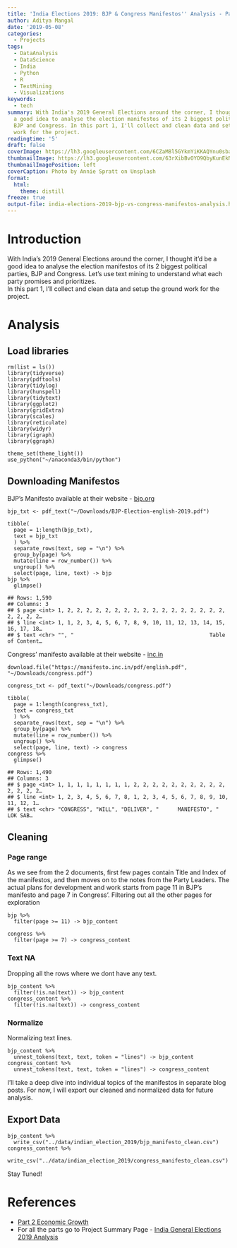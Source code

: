 ```yaml
---
title: 'India Elections 2019: BJP & Congress Manifestos'' Analysis - Part 1 Data Cleaning'
author: Aditya Mangal
date: '2019-05-08'
categories:
  - Projects
tags:
  - DataAnalysis
  - DataScience
  - India
  - Python
  - R
  - TextMining
  - Visualizations
keywords:
  - tech
summary: With India's 2019 General Elections around the corner, I thought it'd be
  a good idea to analyse the election manifestos of its 2 biggest political parties,
  BJP and Congress. In this part 1, I'll collect and clean data and setup the ground
  work for the project.
readingtime: '5'
draft: false
coverImage: https://lh3.googleusercontent.com/6CZaM8l5GYkmYiKKAQYnu0sbarilrwyz6EfPgWBXjP5O6zIKGlDiwvM95rVhoUWmjoZ_XTcwSBKzML2KvxPQogPSns4I3kgwJvFClsWXMKYbrus-MKfs-WBuGS5L2dTDfPfs3FCWxIg_KsNGzOy3o2L2CvYm5V9febf1sE7zuFAOQnw_opKwPD_eZt9HXngnekY8lUPDBS29RRvHy-owtj1B6nmNwDl2UmtxnOc5SHyr1uvi_vrU7p6sFv408ukkObRysUcT6_jnCvnS_ANLC5CQhg2MULdr-6zclDLRR68xF6UrCeSZv-8O7QFdLySsDhhxDgaHdRi5pH1h0ZoOBFuajcK-7-2nfz6i9tJKnWtXCEZFm_LKOFDNalGmffEesVa_L41I06DbGLQK5Hpl7QCTW6V5FVq8RdF8Kdmy0ozsgnBqQhRkA61JmPXDjnPqWBwiy_3rS0VLo_hsZNj0T2ASsptKcmNgn9900kSj1snl442UTzlQebGwvhiaEdv2En-y3L-Fhe_Fcb0y16rHqf0FGVroQ5MRxkffdjCDt8sLqNMBQ_5g6tgclokYxF0G6RGgNuTt2PzHVK4zvQLp9RQFUReX7I5Vva4R_cOXWCxM0u95rhDiwSAeE-bNyPE5ygiD1OmhaD8IAH2t6uM2X_OHUJZEGrBfaPbQtoZaNwiSQqljzdBpK7bq5Y3lRE3p1ve9iHioa48ZGufs1Aa3Qbkdog=w2748-h1832-no
thumbnailImage: https://lh3.googleusercontent.com/63rXibBvOYO9QbyKunEkNnDmFBAJm_mdO8KtRiWBC6klkT9IvurEugPhRzlFqd0nU8sSUjGkCXLPUqd3g0gJD5CnpxEj4oA_uEg9XrA575XYA05SvUU3zsLGV6jDIi5q7bFjv7br8mTn177YXJgQHrfq7pQqcJ9iOk1QkaSs_rXYTsxEQXVran2HzAavxJ9gYtzCJCM97-ZTXtqVjVCWwY5p4cMwzO_yfogmEJiUJiYc57sAetbM-ntNwksiVO8som6LvJBe7iaAzm21tLBs-z26MtB2epR8sWoHe7RdGw3Yf61vbVHkyxhb36e1CKSzvhj8OQ6oZo_cJcxs3MZKuIZGS8V198G88qfXq0miNpQv2prgqDtgC6cBTQ3fLBfEl2vhYbgmzBZIRMgzaLBgNn1YhAQiWI9pTjEUfD_TQ0bFkmMQQxyc3n5bUphMdlFKR18bGIPnUnXgwqwOwgkX2hJoy-9bm6XcSQ27tUSdL4iQh6-vOo1KV_YVIDhpKbbmBuBT_jH4QPaFspjMq2Dop4qu9m9ytDZMkH4jeN_bYN9JwD-sjovcGPIQFQ4UvkS7JJ6ON24Kmtp9SLCzflCDA9mtMFv2DZx2Myfl0s5eMyuZ3XE0TjgSF67vgAoTD5FmoTrgezkVOSj5diilxesRmbqexIhUUrvMbSRwSjMTpZAh2RiEVQuAqQkUBLAesBCwV4LMyn-HCPfXqf5VF9cXnBzXlA=w750-h500-no
thumbnailImagePosition: left
coverCaption: Photo by Annie Spratt on Unsplash
format:
  html:
    theme: distill
freeze: true
output-file: india-elections-2019-bjp-vs-congress-manifestos-analysis.html
---
```





# Introduction
<p>With India’s 2019 General Elections around the corner, I thought it’d be a good idea to analyse the election manifestos of its 2 biggest political parties, BJP and Congress. Let’s use text mining to understand what each party promises and prioritizes.<br />
In this part 1, I’ll collect and clean data and setup the ground work for the project.</p>
# Analysis
## Load libraries
<pre class="r"><code>rm(list = ls())
library(tidyverse)
library(pdftools)
library(tidylog)
library(hunspell)
library(tidytext)
library(ggplot2)
library(gridExtra)
library(scales)
library(reticulate)
library(widyr)
library(igraph)
library(ggraph)

theme_set(theme_light())
use_python(&quot;~/anaconda3/bin/python&quot;)</code></pre>
## Downloading Manifestos
<p>BJP’s Manifesto available at their website - <a href="https://www.bjp.org/manifestoPDF/BJP-Election-english-2019.pdf">bjp.org</a></p>
<pre class="r"><code>bjp_txt &lt;- pdf_text(&quot;~/Downloads/BJP-Election-english-2019.pdf&quot;)

tibble(
  page = 1:length(bjp_txt),
  text = bjp_txt
  ) %&gt;% 
  separate_rows(text, sep = &quot;\n&quot;) %&gt;% 
  group_by(page) %&gt;% 
  mutate(line = row_number()) %&gt;% 
  ungroup() %&gt;% 
  select(page, line, text) -&gt; bjp
bjp %&gt;% 
  glimpse()</code></pre>
<pre><code>## Rows: 1,590
## Columns: 3
## $ page &lt;int&gt; 1, 2, 2, 2, 2, 2, 2, 2, 2, 2, 2, 2, 2, 2, 2, 2, 2, 2, 2, 2, 2, 2…
## $ line &lt;int&gt; 1, 1, 2, 3, 4, 5, 6, 7, 8, 9, 10, 11, 12, 13, 14, 15, 16, 17, 18…
## $ text &lt;chr&gt; &quot;&quot;, &quot;                                           Table of Content…</code></pre>
<p>Congress’ manifesto available at their website - <a href="https://manifesto.inc.in/pdf/english.pdf">inc.in</a></p>
<pre class="r"><code>download.file(&quot;https://manifesto.inc.in/pdf/english.pdf&quot;, &quot;~/Downloads/congress.pdf&quot;)</code></pre>
<pre class="r"><code>congress_txt &lt;- pdf_text(&quot;~/Downloads/congress.pdf&quot;)</code></pre>
<pre class="r"><code>tibble(
  page = 1:length(congress_txt),
  text = congress_txt
  ) %&gt;% 
  separate_rows(text, sep = &quot;\n&quot;) %&gt;% 
  group_by(page) %&gt;% 
  mutate(line = row_number()) %&gt;% 
  ungroup() %&gt;% 
  select(page, line, text) -&gt; congress
congress %&gt;% 
  glimpse()</code></pre>
<pre><code>## Rows: 1,490
## Columns: 3
## $ page &lt;int&gt; 1, 1, 1, 1, 1, 1, 1, 1, 2, 2, 2, 2, 2, 2, 2, 2, 2, 2, 2, 2, 2, 2…
## $ line &lt;int&gt; 1, 2, 3, 4, 5, 6, 7, 8, 1, 2, 3, 4, 5, 6, 7, 8, 9, 10, 11, 12, 1…
## $ text &lt;chr&gt; &quot;CONGRESS&quot;, &quot;WILL&quot;, &quot;DELIVER&quot;, &quot;      MANIFESTO&quot;, &quot;      LOK SAB…</code></pre>
## Cleaning
### Page range
<p>As we see from the 2 documents, first few pages contain Title and Index of the manifestos, and then moves on to the notes from the Party Leaders. The actual plans for development and work starts from page 11 in BJP’s manifesto and page 7 in Congress’. Filtering out all the other pages for exploration</p>
<pre class="r"><code>bjp %&gt;% 
  filter(page &gt;= 11) -&gt; bjp_content</code></pre>
<pre class="r"><code>congress %&gt;% 
  filter(page &gt;= 7) -&gt; congress_content</code></pre>
### Text NA
<p>Dropping all the rows where we dont have any text.</p>
<pre class="r"><code>bjp_content %&gt;% 
  filter(!is.na(text)) -&gt; bjp_content
congress_content %&gt;% 
  filter(!is.na(text)) -&gt; congress_content</code></pre>
### Normalize
<p>Normalizing text lines.</p>
<pre class="r"><code>bjp_content %&gt;% 
  unnest_tokens(text, text, token = &quot;lines&quot;) -&gt; bjp_content
congress_content %&gt;% 
  unnest_tokens(text, text, token = &quot;lines&quot;) -&gt; congress_content</code></pre>
<p>I’ll take a deep dive into individual topics of the manifestos in separate blog posts. For now, I will export our cleaned and normalized data for future analysis.</p>
## Export Data
<pre class="r"><code>bjp_content %&gt;% 
  write_csv(&quot;../data/indian_election_2019/bjp_manifesto_clean.csv&quot;)
congress_content %&gt;% 
  write_csv(&quot;../data/indian_election_2019/congress_manifesto_clean.csv&quot;)</code></pre>
<p>Stay Tuned!</p>
# References
<ul>
<li><a href="/2019/05/india-elections-2019-bjp-congress-manifestos-analysis-part2-economic-growth/">Part 2 Economic Growth</a></li>
<li>For all the parts go to Project Summary Page - <a href="/2019/05/india-general-elections-2019-analysis/">India General Elections 2019 Analysis</a></li>
</ul>
